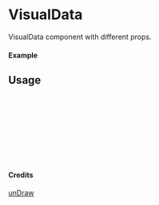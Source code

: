 
<Meta of={VisualData} title="unDraw/VisualData" />

# VisualData

VisualData component with different props.

#### Example

<Canvas of={VisualData.Primary} />

## Usage

```ts
import { VisualData } from "yadl-ui";

const Example = () => {
  return (
      <VisualData />
  );
};

export default Example;
```

#### Credits
[unDraw](https://undraw.co/illustrations)
